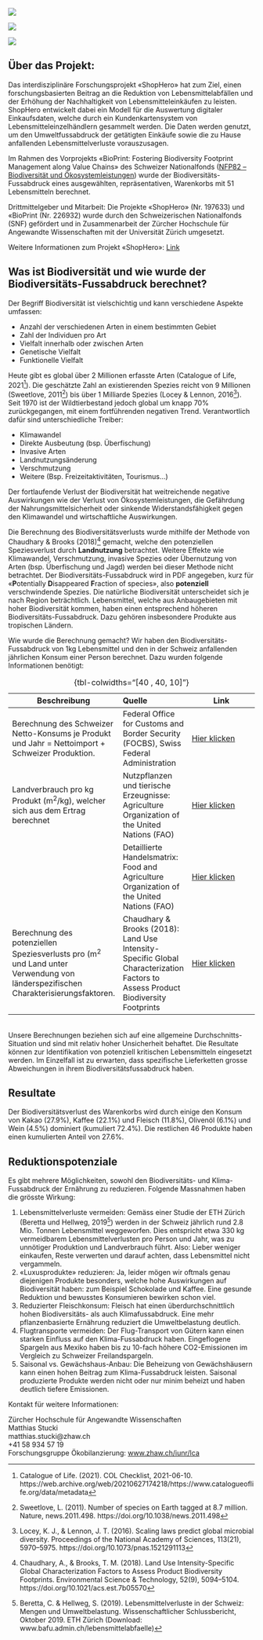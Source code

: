 ::: {layout-ncol="3"}
![](images/Bild1.png)

![](images/Bild2.jpg)

![](images/Bild3.png)
:::

## Über das Projekt:

Das interdisziplinäre Forschungsprojekt «ShopHero» hat zum Ziel, einen forschungsbasierten Beitrag an die Reduktion von Lebensmittelabfällen und der Erhöhung der Nachhaltigkeit von Lebensmitteleinkäufen zu leisten. ShopHero entwickelt dabei ein Modell für die Auswertung digitaler Einkaufsdaten, welche durch ein Kundenkartensystem von Lebensmitteleinzelhändlern gesammelt werden. Die Daten werden genutzt, um den Umweltfussabdruck der getätigten Einkäufe sowie die zu Hause anfallenden Lebensmittelverluste vorauszusagen.

Im Rahmen des Vorprojekts «BioPrint: Fostering Biodiversity Footprint Management along Value Chains» des Schweizer Nationalfonds ([NFP82 – Biodiversität und Ökosystemleistungen](https://www.nfp82.ch/de)) wurde der Biodiversitäts-Fussabdruck eines ausgewählten, repräsentativen, Warenkorbs mit 51 Lebensmitteln berechnet.

Drittmittelgeber und Mitarbeit: Die Projekte «ShopHero» (Nr. 197633) und «BioPrint (Nr. 226932) wurde durch den Schweizerischen Nationalfonds (SNF) gefördert und in Zusammenarbeit der Zürcher Hochschule für Angewandte Wissenschaften mit der Universität Zürich umgesetzt.

Weitere Informationen zum Projekt «ShopHero»: [Link](https://www.zhaw.ch/de/forschung/projekt/72613/)

## Was ist Biodiversität und wie wurde der Biodiversitäts-Fussabdruck berechnet?

Der Begriff Biodiversität ist vielschichtig und kann verschiedene Aspekte umfassen:

-   Anzahl der verschiedenen Arten in einem bestimmten Gebiet
-   Zahl der Individuen pro Art
-   Vielfalt innerhalb oder zwischen Arten
-   Genetische Vielfalt
-   Funktionelle Vielfalt

Heute gibt es global über 2 Millionen erfasste Arten (Catalogue of Life, 2021[^1]). Die geschätzte Zahl an existierenden Spezies reicht von 9 Millionen (Sweetlove, 2011[^2]) bis über 1 Milliarde Spezies (Locey & Lennon, 2016[^3]). Seit 1970 ist der Wildtierbestand jedoch global um knapp 70% zurückgegangen, mit einem fortführenden negativen Trend. Verantwortlich dafür sind unterschiedliche Treiber:

[^1]: Catalogue of Life. (2021). COL Checklist, 2021-06-10. https://web.archive.org/web/20210627174218/https://www.catalogueoflife.org/data/metadata

[^2]: Sweetlove, L. (2011). Number of species on Earth tagged at 8.7 million. Nature, news.2011.498. https://doi.org/10.1038/news.2011.498

[^3]: Locey, K. J., & Lennon, J. T. (2016). Scaling laws predict global microbial diversity. Proceedings of the National Academy of Sciences, 113(21), 5970–5975. https://doi.org/10.1073/pnas.1521291113

-   Klimawandel
-   Direkte Ausbeutung (bsp. Überfischung)
-   Invasive Arten
-   Landnutzungsänderung
-   Verschmutzung
-   Weitere (Bsp. Freizeitaktivitäten, Tourismus…)

Der fortlaufende Verlust der Biodiversität hat weitreichende negative Auswirkungen wie der Verlust von Ökosystemleistungen, die Gefährdung der Nahrungsmittelsicherheit oder sinkende Widerstandsfähigkeit gegen den Klimawandel und wirtschaftliche Auswirkungen.

Die Berechnung des Biodiversitätsverlusts wurde mithilfe der Methode von Chaudhary & Brooks (2018)[^4] gemacht, welche den potenziellen Speziesverlust durch **Landnutzung** betrachtet. Weitere Effekte wie Klimawandel, Verschmutzung, invasive Spezies oder Übernutzung von Arten (bsp. Überfischung und Jagd) werden bei dieser Methode nicht betrachtet. Der Biodiversitäts-Fussabdruck wird in PDF angegeben, kurz für «**P**otentially **D**isappeared **F**raction of species», also **potenziell** verschwindende Spezies. Die natürliche Biodiversität unterscheidet sich je nach Region beträchtlich. Lebensmittel, welche aus Anbaugebieten mit hoher Biodiversität kommen, haben einen entsprechend höheren Biodiversitäts-Fussabdruck. Dazu gehören insbesondere Produkte aus tropischen Ländern.

[^4]: Chaudhary, A., & Brooks, T. M. (2018). Land Use Intensity-Specific Global Characterization Factors to Assess Product Biodiversity Footprints. Environmental Science & Technology, 52(9), 5094–5104. https://doi.org/10.1021/acs.est.7b05570

Wie wurde die Berechnung gemacht? Wir haben den Biodiversitäts-Fussabdruck von 1kg Lebensmittel und den in der Schweiz anfallenden jährlichen Konsum einer Person berechnet. Dazu wurden folgende Informationen benötigt:

| Beschreibung                                                                                                                    | Quelle                                                                                                                           | Link                                                             |
|-------------------------------|:--------------------|---------------------|
| Berechnung des Schweizer Netto-Konsums je Produkt und Jahr = Nettoimport + Schweizer Produktion.                                | Federal Office for Customs and Border Security (FOCBS), Swiss Federal Administration                                             | [Hier klicken](https://www.gate.ezv.admin.ch/swissimpex/)        |
| Landverbrauch pro kg Produkt (m^2^/kg), welcher sich aus dem Ertrag berechnet                                                     | Nutzpflanzen und tierische Erzeugnisse: Agriculture Organization of the United Nations (FAO)                                     | [Hier klicken](https://www.fao.org/faostat/en/#data/QCL)         |
|                                                                                                                                 | Detaillierte Handelsmatrix: Food and Agriculture Organization of the United Nations (FAO)                                        | [Hier klicken](https://www.fao.org/faostat/en/#data/TM)          |
| Berechnung des potenziellen Speziesverlusts pro (m^2^ und Land unter Verwendung von länderspezifischen Charakterisierungsfaktoren. | Chaudhary & Brooks (2018): Land Use Intensity-Specific Global Characterization Factors to Assess Product Biodiversity Footprints | [Hier klicken](https://pubs.acs.org/doi/10.1021/acs.est.7b05570) |

: {tbl-colwidths="\[40 , 40, 10\]"}

\
Unsere Berechnungen beziehen sich auf eine allgemeine Durchschnitts-Situation und sind mit relativ hoher Unsicherheit behaftet. Die Resultate können zur Identifikation von potenziell kritischen Lebensmitteln eingesetzt werden. Im Einzelfall ist zu erwarten, dass spezifische Lieferketten grosse Abweichungen in ihrem Biodiversitätsfussabdruck haben.

## Resultate

Der Biodiversitätsverlust des Warenkorbs wird durch einige den Konsum von Kakao (27.9%), Kaffee (22.1%) und Fleisch (11.8%), Olivenöl (6.1%) und Wein (4.5%) dominiert (kumuliert 72.4%). Die restlichen 46 Produkte haben einen kumulierten Anteil von 27.6%.

## Reduktionspotenziale

Es gibt mehrere Möglichkeiten, sowohl den Biodiversitäts- und Klima-Fussabdruck der Ernährung zu reduzieren. Folgende Massnahmen haben die grösste Wirkung:

1.  Lebensmittelverluste vermeiden: Gemäss einer Studie der ETH Zürich (Beretta und Hellweg, 2019[^5]) werden in der Schweiz jährlich rund 2.8 Mio. Tonnen Lebensmittel weggeworfen. Dies entspricht etwa 330 kg vermeidbarem Lebensmittelverlusten pro Person und Jahr, was zu unnötiger Produktion und Landverbrauch führt. Also: Lieber weniger einkaufen, Reste verwerten und darauf achten, dass Lebensmittel nicht vergammeln.
2.  «Luxusprodukte» reduzieren: Ja, leider mögen wir oftmals genau diejenigen Produkte besonders, welche hohe Auswirkungen auf Biodiversität haben: zum Beispiel Schokolade und Kaffee. Eine gesunde Reduktion und bewusstes Konsumieren bewirken schon viel.
3.  Reduzierter Fleischkonsum: Fleisch hat einen überdurchschnittlich hohen Biodiversitäts- als auch Klimafussabdruck. Eine mehr pflanzenbasierte Ernährung reduziert die Umweltbelastung deutlich.
4.  Flugtransporte vermeiden: Der Flug-Transport von Gütern kann einen starken Einfluss auf den Klima-Fussabdruck haben. Eingeflogene Spargeln aus Mexiko haben bis zu 10-fach höhere CO2-Emissionen im Vergleich zu Schweizer Freilandspargeln.
5.  Saisonal vs. Gewächshaus-Anbau: Die Beheizung von Gewächshäusern kann einen hohen Beitrag zum Klima-Fussabdruck leisten. Saisonal produzierte Produkte werden nicht oder nur minim beheizt und haben deutlich tiefere Emissionen.

Kontakt für weitere Informationen:

Zürcher Hochschule für Angewandte Wissenschaften\
Matthias Stucki\
matthias.stucki\@zhaw.ch\
+41 58 934 57 19\
Forschungsgruppe Ökobilanzierung: [www.zhaw.ch/iunr/lca](https://www.zhaw.ch/de/lsfm/institute-zentren/iunr/oekotechnologien-energiesysteme/oekobilanzierung)

[^5]: Beretta, C. & Hellweg, S. (2019). Lebensmittelverluste in der Schweiz: Mengen und Umweltbelastung. Wissenschaftlicher Schlussbericht, Oktober 2019. ETH Zürich (Download: www.bafu.admin.ch/lebensmittelabfaelle)
